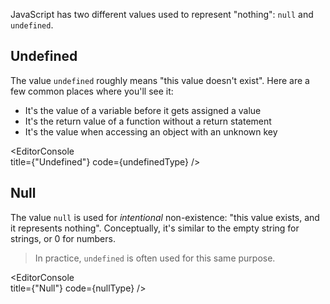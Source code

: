 
JavaScript has two different values used to represent "nothing": `null` and `undefined`.

## Undefined

The value `undefined` roughly means "this value doesn't exist". Here are a few common places where you'll see it: 

- It's the value of a variable before it gets assigned a value
- It's the return value of a function without a return statement
- It's the value when accessing an object with an unknown key

<EditorConsole   
  title={"Undefined"}
  code={undefinedType}
/>

## Null

The value `null` is used for _intentional_ non-existence: "this value exists, and it represents nothing". Conceptually, it's similar to the empty string for strings, or 0 for numbers.

> In practice, `undefined` is often used for this same purpose.

<EditorConsole   
  title={"Null"}
  code={nullType}
/>
